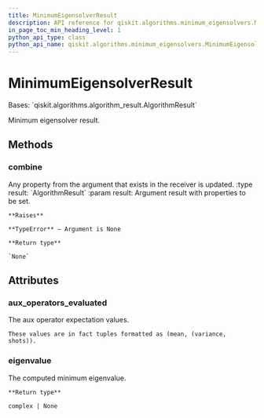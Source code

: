 ```yaml
---
title: MinimumEigensolverResult
description: API reference for qiskit.algorithms.minimum_eigensolvers.MinimumEigensolverResult
in_page_toc_min_heading_level: 1
python_api_type: class
python_api_name: qiskit.algorithms.minimum_eigensolvers.MinimumEigensolverResult
---
```


# MinimumEigensolverResult

<Class id="qiskit.algorithms.minimum_eigensolvers.MinimumEigensolverResult" isDedicatedPage={true} github="https://github.com/qiskit/qiskit/tree/stable/0.22/qiskit/algorithms/minimum_eigensolvers/minimum_eigensolver.py" signature="MinimumEigensolverResult" modifiers="class">
  Bases: `qiskit.algorithms.algorithm_result.AlgorithmResult`

  Minimum eigensolver result.

  ## Methods

  <span id="qiskit-algorithms-minimum-eigensolvers-minimumeigensolverresult-combine" />

  ### combine

  <Function id="qiskit.algorithms.minimum_eigensolvers.MinimumEigensolverResult.combine" signature="MinimumEigensolverResult.combine(result)">
    Any property from the argument that exists in the receiver is updated. :type result: `AlgorithmResult` :param result: Argument result with properties to be set.

    **Raises**

    **TypeError** – Argument is None

    **Return type**

    `None`
  </Function>

  ## Attributes

  ### aux\_operators\_evaluated

  <Attribute id="qiskit.algorithms.minimum_eigensolvers.MinimumEigensolverResult.aux_operators_evaluated">
    The aux operator expectation values.

    These values are in fact tuples formatted as (mean, (variance, shots)).
  </Attribute>

  ### eigenvalue

  <Attribute id="qiskit.algorithms.minimum_eigensolvers.MinimumEigensolverResult.eigenvalue">
    The computed minimum eigenvalue.

    **Return type**

    complex | None
  </Attribute>
</Class>

